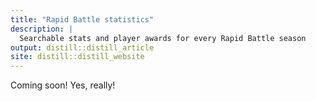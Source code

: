 ```yaml
---
title: "Rapid Battle statistics"
description: |
  Searchable stats and player awards for every Rapid Battle season
output: distill::distill_article
site: distill::distill_website
---
```


Coming soon! Yes, really!
